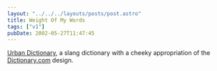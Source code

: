 ```yaml
---
layout: "../../../layouts/posts/post.astro"
title: Weight Of My Words
tags: ["v1"]
pubDate: 2002-05-27T11:47:45
---
```


[Urban Dictionary][1], a slang dictionary with a cheeky appropriation of the [Dictionary.com][2] design.

[1]: http://www.urbandictionary.com/ "Urban Dictionary"
[2]: http://www.urbandictionary.com/ "Dictionary.com"

